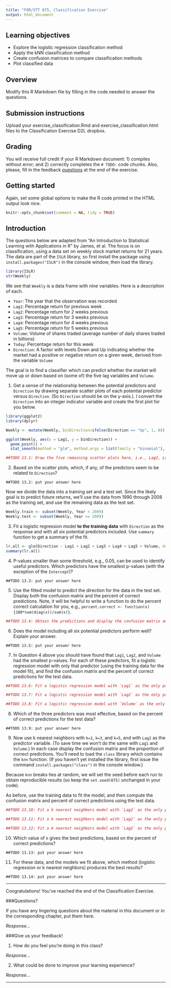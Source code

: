 ```yaml
---
title: "FOR/STT 875, Classification Exercise"
output: html_document
---
```


## Learning objectives
  + Explore the logistic regression classification method
  + Apply the kNN classification method
  + Create confusion matrices to compare classification methods
  + Plot classified data
  

## Overview
Modify this R Markdown file by filling in the code needed to answer the questions.

## Submission instructions
Upload your exercise_classification.Rmd and exercise_classification.html files to the Classification Exercise D2L dropbox. 

## Grading
You will receive full credit if your R Markdown document: 1) compiles without error; and 2) correctly completes the `# TODO:` code chunks. Also, please, fill in the feedback [questions](#questions) at the end of the exercise. 

## Getting started
Again, set some global options to make the R code printed in the HTML output look nice.

```r
knitr::opts_chunk$set(comment = NA, tidy = TRUE)
```

## Introduction
The questions below are adapted from "An Introduction to Statistical Learning with Applications in R" by James, et al. The focus is on classification, using a data set on weekly stock market returns for 21 years. The data are part of the `ISLR` library, so first install the package using `install.packages("ISLR")` in the console window, then load the library.

```r
library(ISLR)
str(Weekly)
```

We see that `Weekly` is a data frame with nine variables. Here is a description of each.

+  `Year`: The year that the observation was recorded
+  `Lag1`: Percentage return for previous week
+  `Lag2`: Percentage return for 2 weeks previous
+  `Lag3`: Percentage return for 3 weeks previous
+  `Lag4`: Percentage return for 4 weeks previous
+  `Lag5`: Percentage return for 5 weeks previous
+  `Volume`: Volume of shares traded (average number of daily shares traded in billions)
+  `Today`: Percentage return for this week
+  `Direction`: A factor with levels Down and Up indicating whether the market had a positive or negative
return on a given week, derived from the variable `Volume`

The goal is to find a classifier which can predict whether the market will move up or down based on (some of) the five lag variables and `Volume`.  

1. Get a sense of the relationship between the potential predictors and `Direction` by drawing separate scatter plots of each potential predictor versus `Direction`. (So `Direction` should be on the y-axis.). I convert the `Direction` into an integer indicator variable and create the first plot for you below.

```r
library(ggplot2)
library(dplyr)

Weekly <- mutate(Weekly, binDirection=ifelse(Direction == "Up", 1, 0))

ggplot(Weekly, aes(x = Lag1, y = binDirection)) + 
  geom_point() + 
  stat_smooth(method = "glm", method.args = list(family = "binomial"), se = FALSE)
```

```r
##TODO 13.1: Draw the five remaining scatter plots here, i.e., Lag2, Lag3, Lag4, Lag5, Volume, versus binDirection 
```

2.  Based on the scatter plots, which, if any, of the predictors seem to be related to `Direction`?
```
##TODO 13.2: put your answer here
```

Now we divide the data into a training set and a test set. Since the likely goal is to predict future returns, we'll use the data from 1990 through 2008 as the training set, and use the remaining data as the test set. 

```r
Weekly.train <- subset(Weekly, Year < 2009)
Weekly.test <- subset(Weekly, Year >= 2009)
```

3.  Fit a logistic regression model **to the training data** with `Direction` as the response and with all six potential predictors included. Use `summary` function to get a summary of the fit. 

```r
lr.all <- glm(Direction ~ Lag1 + Lag2 + Lag3 + Lag4 + Lag5 + Volume, data = Weekly.train, family = "binomial" )
summary(lr.all)
```

4. P-values smaller than some threshold, e.g., 0.05, can be used to identify useful predictors. Which predictors have the smallest p-values (with the exception of the `Intercept`)? 
```
##TODO 13.3: put your answer here
```

5. Use the fitted model to predict the direction for the data in the test set. Display both the confusion matrix and the percent of correct predictions. Note, it will be helpful to write a function to do the percent correct calculation for you, e.g., `percent.correct <- function(x){100*sum(diag(x))/sum(x)}`.

```r
##TODO 13.4: Obtain the predictions and display the confusion matrix and the percent of correct predictions here.
```

6. Does the model including all six potential predictors perform well? Explain your answer.
```
##TODO 13.5: put your answer here
```

7. In Question 4 above you should have found that `Lag1`, `Lag2`, and `Volume` had the smallest p-values. For each of these predictors, fit a logistic regression model with only that predictor (using the training data for the model fit), and find the confusion matrix and the percent of correct predictions for the test data.

```r
##TODO 13.6: Fit a logistic regression model with `Lag1` as the only predictor, and display the confusion matrix and the percent of correct predictions.
```

```r
##TODO 13.7: Fit a logistic regression model with `Lag2` as the only predictor, and display the confusion matrix and the percent of correct predictions.
```

```r
##TODO 13.8: Fit a logistic regression model with `Volume` as the only predictor, and display the confusion matrix and the percent of correct predictions.
```

8.  Which of the three predictors was most effective, based on the percent of correct predictions for the test data? 
```
##TODO 13.9: put your answer here
```

9.  Now use k nearest neighbors with `k=1`, `k=3`, and `k=5`, and with `Lag2` as the predictor variable. (To save time we won't do the same with `Lag1` and `Volume`.) In each case display the confusion matrix and the proportion of correct predictions. You'll need to load the `class` library which contains the `knn` function. (If you haven't yet installed the library, first issue the command `install.packages("class")` in the console window.)

Because `knn` breaks ties at random, we will set the seed before each run to obtain reproducible results (so keep the `set.seed(875)` unchanged in your code).

As before, use the training data to fit the model, and then compute the confusion matrix and percent of correct predictions using the test data.

```r
##TODO 13.10: Fit a k nearest neighbors model with `Lag2` as the only predictor and k=1, and display the confusion matrix and the percent of correct predictions.
```

```r
##TODO 13.11: Fit a k nearest neighbors model with `Lag2` as the only predictor and k=3, and display the confusion matrix and the percent of correct predictions.
```

```r
##TODO 13.12: Fit a k nearest neighbors model with `Lag2` as the only predictor and k=5, and display the confusion matrix and the percent of correct predictions.
```

10.  Which value of `k` gives the best predictions, based on the percent of correct predictions?
```
##TODO 13.13: put your answer here
```

11.  For these data, and the models we fit above, which method (logistic regression or k nearest neighbors) produces the best results?
```
##TODO 13.14: put your answer here
```

********

Congratulations! You've reached the end of the Classification Exercise.

###Questions?

If you have any lingering questions about the material in this document or in the corresponding chapter, put them here.

*Response...*


###Give us your feedback!

1.  How do you feel you're doing in this class?

*Response...*

2.  What could be done to improve your learning experience?

*Response...*

*********
